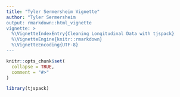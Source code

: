 ```yaml
---
title: "Tyler Sermersheim Vignette"
author: "Tyler Sermersheim
output: rmarkdown::html_vignette
vignette: >
  %\VignetteIndexEntry{Cleaning Longitudinal Data with tjspack}
  %\VignetteEngine{knitr::rmarkdown}
  %\VignetteEncoding{UTF-8}
---
```


```r
knitr::opts_chunk$set(
  collapse = TRUE,
  comment = "#>"
)
```

```r
library(tjspack)
```

